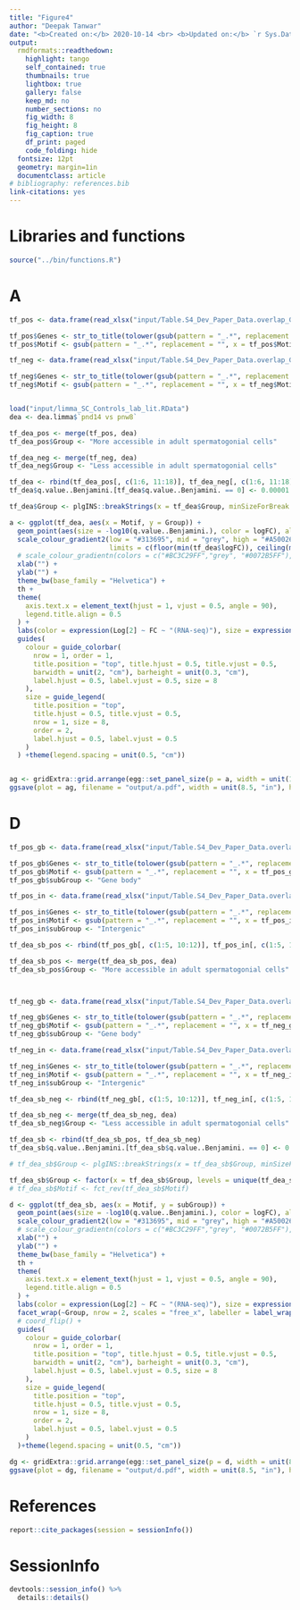 ```yaml
---
title: "Figure4"
author: "Deepak Tanwar"
date: "<b>Created on:</b> 2020-10-14 <br> <b>Updated on:</b> `r Sys.Date()`"
output:
  rmdformats::readthedown:
    highlight: tango
    self_contained: true
    thumbnails: true
    lightbox: true
    gallery: false
    keep_md: no
    number_sections: no
    fig_width: 8
    fig_height: 8
    fig_caption: true
    df_print: paged
    code_folding: hide
  fontsize: 12pt
  geometry: margin=1in
  documentclass: article
# bibliography: references.bib
link-citations: yes
---
```



# Libraries and functions
```r
source("../bin/functions.R")
```


# A
```r
tf_pos <- data.frame(read_xlsx("input/Table.S4_Dev_Paper_Data.overlap_GO.enrichment.and.TF.motifs.for.DARs.xlsx", sheet = "G"))

tf_pos$Genes <- str_to_title(tolower(gsub(pattern = "_.*", replacement = "", x = tf_pos$Motif.Name)))
tf_pos$Motif <- gsub(pattern = "_.*", replacement = "", x = tf_pos$Motif.Name)

tf_neg <- data.frame(read_xlsx("input/Table.S4_Dev_Paper_Data.overlap_GO.enrichment.and.TF.motifs.for.DARs.xlsx", sheet = "J"))

tf_neg$Genes <- str_to_title(tolower(gsub(pattern = "_.*", replacement = "", x = tf_neg$Motif.Name)))
tf_neg$Motif <- gsub(pattern = "_.*", replacement = "", x = tf_neg$Motif.Name)


load("input/limma_SC_Controls_lab_lit.RData")
dea <- dea.limma$`pnd14 vs pnw8`

tf_dea_pos <- merge(tf_pos, dea)
tf_dea_pos$Group <- "More accessible in adult spermatogonial cells"

tf_dea_neg <- merge(tf_neg, dea)
tf_dea_neg$Group <- "Less accessible in adult spermatogonial cells"

tf_dea <- rbind(tf_dea_pos[, c(1:6, 11:18)], tf_dea_neg[, c(1:6, 11:18)])
tf_dea$q.value..Benjamini.[tf_dea$q.value..Benjamini. == 0] <- 0.00001

tf_dea$Group <- plgINS::breakStrings(x = tf_dea$Group, minSizeForBreak = 25)

a <- ggplot(tf_dea, aes(x = Motif, y = Group)) +
  geom_point(aes(size = -log10(q.value..Benjamini.), color = logFC), alpha = 0.6) +
  scale_colour_gradient2(low = "#313695", mid = "grey", high = "#A50026", 
                         limits = c(floor(min(tf_dea$logFC)), ceiling(max(tf_dea$logFC))), breaks = c(-5, 0, 5)) +
  # scale_colour_gradientn(colors = c("#BC3C29FF","grey", "#0072B5FF"), guide=guide_colorbar(reverse=FALSE))+
  xlab("") +
  ylab("") +
  theme_bw(base_family = "Helvetica") +
  th +
  theme(
    axis.text.x = element_text(hjust = 1, vjust = 0.5, angle = 90),
    legend.title.align = 0.5
  ) +
  labs(color = expression(Log[2] ~ FC ~ "(RNA-seq)"), size = expression(-Log[10] ~ adjusted ~ italic(P) ~ "(Motif enrichment)")) +
  guides(
    colour = guide_colorbar(
      nrow = 1, order = 1,
      title.position = "top", title.hjust = 0.5, title.vjust = 0.5,
      barwidth = unit(2, "cm"), barheight = unit(0.3, "cm"),
      label.hjust = 0.5, label.vjust = 0.5, size = 8
    ),
    size = guide_legend(
      title.position = "top",
      title.hjust = 0.5, title.vjust = 0.5,
      nrow = 1, size = 8,
      order = 2,
      label.hjust = 0.5, label.vjust = 0.5
    )
  ) +theme(legend.spacing = unit(0.5, "cm"))


ag <- gridExtra::grid.arrange(egg::set_panel_size(p = a, width = unit(17.25, "cm"), height = unit(2.5, "cm")))
ggsave(plot = ag, filename = "output/a.pdf", width = unit(8.5, "in"), height = unit(11, "in"), dpi = 320)
```


# D
```r
tf_pos_gb <- data.frame(read_xlsx("input/Table.S4_Dev_Paper_Data.overlap_GO.enrichment.and.TF.motifs.for.DARs.xlsx", sheet = "I"))

tf_pos_gb$Genes <- str_to_title(tolower(gsub(pattern = "_.*", replacement = "", x = tf_pos_gb$Motif.Name)))
tf_pos_gb$Motif <- gsub(pattern = "_.*", replacement = "", x = tf_pos_gb$Motif.Name)
tf_pos_gb$subGroup <- "Gene body"

tf_pos_in <- data.frame(read_xlsx("input/Table.S4_Dev_Paper_Data.overlap_GO.enrichment.and.TF.motifs.for.DARs.xlsx", sheet = "H"))

tf_pos_in$Genes <- str_to_title(tolower(gsub(pattern = "_.*", replacement = "", x = tf_pos_in$Motif.Name)))
tf_pos_in$Motif <- gsub(pattern = "_.*", replacement = "", x = tf_pos_in$Motif.Name)
tf_pos_in$subGroup <- "Intergenic"

tf_dea_sb_pos <- rbind(tf_pos_gb[, c(1:5, 10:12)], tf_pos_in[, c(1:5, 10:12)])

tf_dea_sb_pos <- merge(tf_dea_sb_pos, dea)
tf_dea_sb_pos$Group <- "More accessible in adult spermatogonial cells"



tf_neg_gb <- data.frame(read_xlsx("input/Table.S4_Dev_Paper_Data.overlap_GO.enrichment.and.TF.motifs.for.DARs.xlsx", sheet = "L"))

tf_neg_gb$Genes <- str_to_title(tolower(gsub(pattern = "_.*", replacement = "", x = tf_neg_gb$Motif.Name)))
tf_neg_gb$Motif <- gsub(pattern = "_.*", replacement = "", x = tf_neg_gb$Motif.Name)
tf_neg_gb$subGroup <- "Gene body"

tf_neg_in <- data.frame(read_xlsx("input/Table.S4_Dev_Paper_Data.overlap_GO.enrichment.and.TF.motifs.for.DARs.xlsx", sheet = "K"))

tf_neg_in$Genes <- str_to_title(tolower(gsub(pattern = "_.*", replacement = "", x = tf_neg_in$Motif.Name)))
tf_neg_in$Motif <- gsub(pattern = "_.*", replacement = "", x = tf_neg_in$Motif.Name)
tf_neg_in$subGroup <- "Intergenic"

tf_dea_sb_neg <- rbind(tf_neg_gb[, c(1:5, 10:12)], tf_neg_in[, c(1:5, 10:12)])

tf_dea_sb_neg <- merge(tf_dea_sb_neg, dea)
tf_dea_sb_neg$Group <- "Less accessible in adult spermatogonial cells"

tf_dea_sb <- rbind(tf_dea_sb_pos, tf_dea_sb_neg)
tf_dea_sb$q.value..Benjamini.[tf_dea_sb$q.value..Benjamini. == 0] <- 0.00001

# tf_dea_sb$Group <- plgINS::breakStrings(x = tf_dea_sb$Group, minSizeForBreak = 25)

tf_dea_sb$Group <- factor(x = tf_dea_sb$Group, levels = unique(tf_dea_sb$Group))
# tf_dea_sb$Motif <- fct_rev(tf_dea_sb$Motif)

d <- ggplot(tf_dea_sb, aes(x = Motif, y = subGroup)) +
  geom_point(aes(size = -log10(q.value..Benjamini.), color = logFC), alpha = 0.6) +
  scale_colour_gradient2(low = "#313695", mid = "grey", high = "#A50026", limits = c(floor(min(tf_dea_sb$logFC)), ceiling(max(tf_dea_sb$logFC))), breaks = c(-5, 0, 5)) +
  # scale_colour_gradientn(colors = c("#BC3C29FF","grey", "#0072B5FF"), guide=guide_colorbar(reverse=FALSE))+
  xlab("") +
  ylab("") +
  theme_bw(base_family = "Helvetica") +
  th +
  theme(
    axis.text.x = element_text(hjust = 1, vjust = 0.5, angle = 90),
    legend.title.align = 0.5
  ) +
  labs(color = expression(Log[2] ~ FC ~ "(RNA-seq)"), size = expression(-Log[10] ~ adjusted ~ italic(P) ~ "(Motif enrichment)")) +
  facet_wrap(~Group, nrow = 2, scales = "free_x", labeller = label_wrap_gen(width = 50)) +
  # coord_flip() +
  guides(
    colour = guide_colorbar(
      nrow = 1, order = 1,
      title.position = "top", title.hjust = 0.5, title.vjust = 0.5,
      barwidth = unit(2, "cm"), barheight = unit(0.3, "cm"),
      label.hjust = 0.5, label.vjust = 0.5, size = 8
    ),
    size = guide_legend(
      title.position = "top",
      title.hjust = 0.5, title.vjust = 0.5,
      nrow = 1, size = 8,
      order = 2,
      label.hjust = 0.5, label.vjust = 0.5
    )
  )+theme(legend.spacing = unit(0.5, "cm"))

dg <- gridExtra::grid.arrange(egg::set_panel_size(p = d, width = unit(8.5, "cm"), height = unit(3.25, "cm")))
ggsave(plot = dg, filename = "output/d.pdf", width = unit(8.5, "in"), height = unit(11, "in"), dpi = 320)
```


# References
```r
report::cite_packages(session = sessionInfo())
```

# SessionInfo
```r
devtools::session_info() %>%
  details::details()
```
